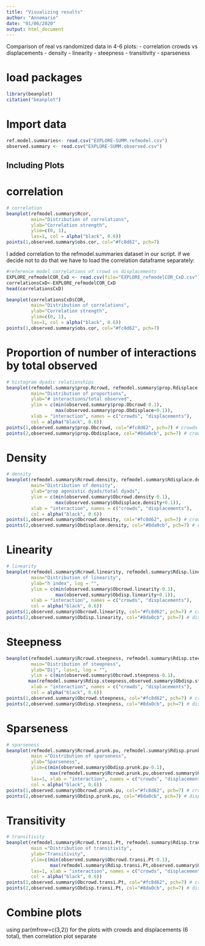 ```yaml
---
title: "Visualizing results"
author: "Annemarie"
date: "01/06/2020"
output: html_document
---
```


Comparison of real vs randomized data in 4-6 plots:
- correlation crowds vs displacements
- density
- linearity
- steepness
- transitivity
- sparseness

# load packages
```r
library(beanplot)
citation("beanplot")
```

# Import data

```r
ref.model.summaries<- read.csv("EXPLORE-SUMM.refmodel.csv")
observed.summary <- read.csv("EXPLORE-SUMM.observed.csv")
```

## Including Plots
# correlation
```r
# correlation
beanplot(refmodel.summary$Rcor,  
         main="Distribution of correlations", 
         ylab="Correlation strength", 
         ylim=c(0, 1),
         las=1, col = alpha("black", 0.6)) 
points(1,observed.summary$obs.cor, col="#fc8d62", pch=7)

```
I added correlation to the refmodel.summaries dataset in our script. if we decide not to do that we have to load the correlation dataframe separately: 
```r
#reference model correlations of crowd vs displacements
EXPLORE_refmodelCOR_CxD <- read.csv(file="EXPLORE_refmodelCOR_CxD.csv")
correlationsCxD<-EXPLORE_refmodelCOR_CxD 
head(correlationsCxD)

beanplot(correlationsCxD$COR,  
         main="Distribution of correlations", 
         ylab="Correlation strength", 
         ylim=c(0, 1),
         las=1, col = alpha("black", 0.6)) 
points(1,observed.summary$obs.cor, col="#fc8d62", pch=7)

```




# Proportion of number of interactions by total observed
```r
# histogram dyadic relationships
beanplot(refmodel.summary$prop.Rcrowd, refmodel.summary$prop.Rdisplace,  
         main="Distribution of proportions", 
         ylab="# interactions/total observed", 
         ylim = c(min(observed.summary$prop.Obcrowd-0.1), 
                  max(observed.summary$prop.Obdisplace+0.1)),
         xlab = "interaction", names = c("crowds", "displacements"),
         col = alpha("black", 0.6))
points(1,observed.summary$prop.Obcrowd, col="#fc8d62", pch=7) # crowds
points(2,observed.summary$prop.Obdisplace, col="#8da0cb", pch=7) # crowds
```

# Density
```r
# density
beanplot(refmodel.summary$Rcrowd.density, refmodel.summary$Rdisplace.density,  
         main="Distribution of density", 
         ylab="prop agonistic dyads/total dyads", 
         ylim = c(min(observed.summary$Obcrowd.density-0.1), 
                  max(observed.summary$Obdisplace.density+0.1)),
         xlab = "interaction", names = c("crowds", "displacements"),
         col = alpha("black", 0.6))
points(1,observed.summary$Obcrowd.density, col="#fc8d62", pch=7) # crowds
points(2,observed.summary$Obdisplace.density, col="#8da0cb", pch=7) # displacements
```
# Linearity
```r
# linearity
beanplot(refmodel.summary$Rcrowd.linearity, refmodel.summary$Rdisp.linearity, 
         main="Distribution of linearity", 
         ylab="h index", log = "",
         ylim = c(min(observed.summary$Obcrowd.linearity-0.1), 
                  max(observed.summary$Obdisp.linearity+0.1)),
         xlab = "interaction", names = c("crowds", "displacements"),
         col = alpha("black", 0.6))
points(1,observed.summary$Obcrowd.linearity, col="#fc8d62", pch=7) # crowds
points(2,observed.summary$Obdisp.linearity, col="#8da0cb", pch=7) # displacements
```

# Steepness
```r
beanplot(refmodel.summary$Rcrowd.steepness, refmodel.summary$Rdisp.steepness,
         main="Distribution of steepness", 
         ylab="Dij", las=1, log = "",
         ylim = c(min(observed.summary$Obcrowd.steepness-0.1), 
        max(refmodel.summary$Rdisp.steepness,observed.summary$Obdisp.steepness+0.1)),
         xlab = "interaction", names = c("crowds", "displacements"),
         col = alpha("black", 0.6))
points(1,observed.summary$Obcrowd.steepness, col="#fc8d62", pch=7) # crowds
points(2,observed.summary$Obdisp.steepness, col="#8da0cb", pch=7) # displacements
```

# Sparseness
```r
# sparseness
beanplot(refmodel.summary$Rcrowd.prunk.pu, refmodel.summary$Rdisp.prunk.pu,
         main ="Distribution of sparseness", 
         ylab="Sparseness", 
         ylim=c(min(observed.summary$Obdisp.prunk.pu-0.1), 
                max(refmodel.summary$Rcrowd.prunk.pu,observed.summary$Obcrowd.prunk.pu+0.1)),
         las=1, xlab = "interaction", names = c("crowds", "displacements"),
         col = alpha("black", 0.6))
points(1,observed.summary$Obcrowd.prunk.pu, col="#fc8d62", pch=7) # crowds
points(2,observed.summary$Obdisp.prunk.pu, col="#8da0cb", pch=7) # displacements
```



# Transitivity
```r
# transitivity
beanplot(refmodel.summary$Rcrowd.transi.Pt, refmodel.summary$Rdisp.transi.Pt,
         main ="Distribution of transitivity", 
         ylab="Transitivity",
         ylim=c(min(observed.summary$Obcrowd.transi.Pt-0.1), 
                max(refmodel.summary$Rdisp.transi.Pt,observed.summary$Obdisp.transi.Pt+0.1)),
         las=1, xlab = "interaction", names = c("crowds", "displacements"),
         col = alpha("black", 0.6))
points(1,observed.summary$Obcrowd.transi.Pt, col="#fc8d62", pch=7) # crowds
points(2,observed.summary$Obdisp.transi.Pt, col="#8da0cb", pch=7) # displacements

```

# Combine plots
using par(mfrow=c(3,2)) for the plots with crowds and displacements (6 total), then correlation plot separate
```r

```

